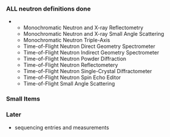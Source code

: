 === '''ALL''' neutron definitions '''done''' ===
** Monochromatic Neutron and X-ray Reflectometry
** Monochromatic Neutron and X-ray Small Angle Scattering
** Monochromatic Neutron Triple-Axis
** Time-of-Flight Neutron Direct Geometry Spectrometer
** Time-of-Flight Neutron Indirect Geometry Spectrometer
** Time-of-Flight Neutron Powder Diffraction
** Time-of-Flight Neutron Reflectometery
** Time-of-Flight Neutron Single-Crystal Diffractometer
** Time-of-Flight Neutron Spin Echo Editor
** Time-of-Flight Small Angle Scattering

===Small Items===

===Later===
* sequencing entries and measurements